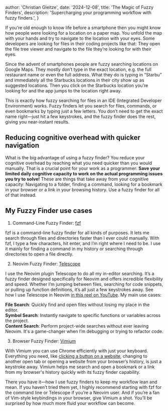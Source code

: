 
  author: 'Christian Gleitze',
  date: '2024-12-08',
  title: 'The Magic of Fuzzy Finders',
  description:
    'Supercharging your programming workflow with fuzzy finders.',
}


If you’re old enough to know life before a smartphone then you might know how people were looking for a location on a paper map. You unfold the map with your hands and try to navigate to the location with your eyes. Some developers are looking for files in their coding projects like that: They open the file tree viewer and navigate to the file they’re looking for with their eyes.

Since the advent of smartphones people are fuzzy searching locations on Google Maps. They mostly don’t type in the exact location, e.g. the full restaurant name or even the full address. What they do is typing in “Starbu” and immediately all the Starbucks locations in their city show up as suggested locations. Then you click on the Starbucks location you’re looking for and the app jumps to the location right away.

This is exactly how fuzzy searching for files in an IDE (Integrated Developer Environment) works. Fuzzy finders let you search for files, commands, or even bookmarks by typing just a few letters. You don’t need to get the exact name right—just hit a few keystrokes, and the fuzzy finder does the rest, giving you near-instant results.

## Reducing cognitive overhead with quicker navigation

What is the big advantage of using a fuzzy finder? You reduce your cognitive overhead by reaching what you need quicker than you would manually. That is a crucial point for your work as a programmer: **Save your limited daily cognitive capacity to work on the actual programming issues you try to solve!** These are things that take away from your cognitive capacity: Navigating to a folder, finding a command, looking for a bookmark in your browser or a link in your browsing history. Use a fuzzy finder for all of that instead.

## My Fuzzy Finder use cases

1. Command-Line Fuzzy Finder: [fzf](https://github.com/junegunn/fzf)

fzf is a command-line fuzzy finder for all kinds of purposes. It lets me search through files and directories faster than I ever could manually. With fzf, I type a few characters, hit enter, and I’m right where I need to be. I use it mainly for finding a command in my history or searching through directories to open a file directly.

2. Neovim Fuzzy Finder: [Telescope](https://github.com/nvim-telescope/telescope.nvim)

I use the Neovim plugin Telescope to do all my in-editor searching. It’s a fuzzy finder designed specifically for Neovim and offers incredible flexibility and speed. Whether I’m jumping between files, searching for code snippets, or pulling up function definitions, it’s all just a few keystrokes away. See how I use Telescope in Neovim [in this reel on YouTube](https://youtube.com/shorts/DFFUJft-EFw). My main use cases:

**File Search**: Quickly find and open files without losing my place in the editor.\
**Symbol Search**: Instantly navigate to specific functions or variables across the project.\
**Content Search**: Perform project-wide searches without ever leaving Neovim. It's a game-changer when I’m debugging or trying to refactor code.

3. Browser Fuzzy Finder: [Vimium](https://vimium.github.io/)

With Vimium you can use Chrome efficiently with just your keyboard. Everything you need, like [clicking a button on a website](https://youtube.com/shorts/eG7baTfOFfk), changing to another open tab or opening a website from your browser’s history, is just a keystroke away. Vimium helps me search and open a bookmark or a link from my browser's history quickly with its fuzzy finder capability.

There you have it—how I use fuzzy finders to keep my workflow lean and mean. If you haven’t tried them yet, I highly recommend starting with fzf for the command line or Telescope if you’re a Neovim user. And if you’re a fan of Vim-style keybindings in your browser, give Vimium a shot. You’ll be surprised by how much more fluid your workflow can become.
